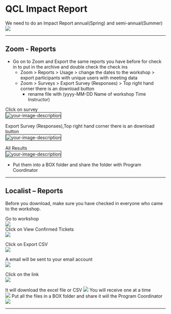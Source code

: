 # QCL Impact Report

We need to do an Impact Report annual(Spring) and semi-annual(Summer) 
![ ](https://raw.githubusercontent.com/CMC-QCL/fellow-handbook/main/Images/Impact1.png)

___

## Zoom - Reports

* Go on to Zoom and Export the same reports you have before for check in to put in the archive and double check the check ins
    -   Zoom > Reports > Usage > change the dates to the workshop > export participants with unique users with meeting data
    -   Zoom > Surveys > Export Survey (Responses) > Top right hand corner there is an download button
        -   rename file with (yyyy-MM-DD Name of workshop Time Instructor)
        
Click on survey <br>
<img src= "Images/Zoomsurvey (3).png" alt="your-image-description" style="border: 2px solid grey;">
 
Export Survey (Responses),Top right hand corner there is an download button <br>
<img src= "Images/Zoomsurvey (1).png" alt="your-image-description" style="border: 2px solid grey;">
 
All Results <br>
<img src= "Images/Zoomsurvey (5).png" alt="your-image-description" style="border: 2px solid grey;">

- Put them into a BOX folder and share the folder with Program Coordinator

___
    
<!-- We do not do this anymore, we have Zoom Surveys now
## Qualtrics – Reports
 
![ ](https://raw.githubusercontent.com/CMC-QCL/fellow-handbook/main/Images/Reportsq1.png)
 
![ ](https://raw.githubusercontent.com/CMC-QCL/fellow-handbook/main/Images/Reportsq2.png)
 
![ ](https://raw.githubusercontent.com/CMC-QCL/fellow-handbook/main/Images/Reportsq3.png)
 
![ ](https://raw.githubusercontent.com/CMC-QCL/fellow-handbook/main/Images/Reportsq4.png)
 
![ ](https://raw.githubusercontent.com/CMC-QCL/fellow-handbook/main/Images/Reportsq5.png)
 
![ ](https://raw.githubusercontent.com/CMC-QCL/fellow-handbook/main/Images/Reportsq6.png)
 
![ ](https://raw.githubusercontent.com/CMC-QCL/fellow-handbook/main/Images/Reportsq7.png)
 
![ ](https://raw.githubusercontent.com/CMC-QCL/fellow-handbook/main/Images/Reportsq8.png)
 
![ ](https://raw.githubusercontent.com/CMC-QCL/fellow-handbook/main/Images/Reportsq9.png)

___
-->

## Localist – Reports

Before you download, make sure you have checked in everyone who came to the workshop.

Go to workshop  
![ ](https://raw.githubusercontent.com/CMC-QCL/fellow-handbook/main/Images/Reportsl1.png)  
Click on View Confirmed Tickets  
![ ](https://raw.githubusercontent.com/CMC-QCL/fellow-handbook/main/Images/Reportsl2.png)  

Click on Export CSV  
![ ](https://raw.githubusercontent.com/CMC-QCL/fellow-handbook/main/Images/Reportsl3.png)  

A email will be sent to your email account   
![ ](https://raw.githubusercontent.com/CMC-QCL/fellow-handbook/main/Images/Reportsl4.png)  
 
Click on the link  
![ ](https://raw.githubusercontent.com/CMC-QCL/fellow-handbook/main/Images/Reportsl5.png)  

It will download the excel file or CSV 
![ ](https://raw.githubusercontent.com/CMC-QCL/fellow-handbook/main/Images/Reportsl6.png)
You will receive one at a time  
![ ](https://raw.githubusercontent.com/CMC-QCL/fellow-handbook/main/Images/Reportsl7.png)
Put all the files in a BOX folder and share it will the Program Coordinator   
![ ](https://raw.githubusercontent.com/CMC-QCL/fellow-handbook/main/Images/Reportsl8.png)

___
<!-- Program Coordinator does this
## Summaries
 
![ ](https://raw.githubusercontent.com/CMC-QCL/fellow-handbook/main/Images/Summaries1.png)

___

__Missing Data__  <a name="Missing Data"></a>

![ ](https://raw.githubusercontent.com/CMC-QCL/fellow-handbook/main/Images/Missing1.png)

___

__Localist__  <a name="Localist"></a>
 
![ ](https://raw.githubusercontent.com/CMC-QCL/fellow-handbook/main/Images/Suml1.png)

*	Need to get Event Name and Event ID from site and manually input it in
 
![ ](https://raw.githubusercontent.com/CMC-QCL/fellow-handbook/main/Images/Suml2.png)


___

__Qualtrics__  <a name="Qualtrics"></a>
 
![ ](https://raw.githubusercontent.com/CMC-QCL/fellow-handbook/main/Images/Sumq1.png?token=GHSAT0AAAAAABQHYZSFLA6P47ULTCRDZAWAYR4ADBA)

____
_Exit_
 
![ ](https://raw.githubusercontent.com/CMC-QCL/fellow-handbook/main/Images/Sumq2.png)
 
![ ](https://raw.githubusercontent.com/CMC-QCL/fellow-handbook/main/Images/Sumq3.png)

___

_Sign in_
 
![ ](https://raw.githubusercontent.com/CMC-QCL/fellow-handbook/main/Images/Sumq4.png)
 
![ ](https://raw.githubusercontent.com/CMC-QCL/fellow-handbook/main/Images/Sumq5.png)

___
-->

<!-- Program Coordinator does this in R now
## Rough Draft Impact Report
 
![ ](https://raw.githubusercontent.com/CMC-QCL/fellow-handbook/main/Images/Rough1.png)
 
![ ](https://raw.githubusercontent.com/CMC-QCL/fellow-handbook/main/Images/Rough2.png)
 
![ ](https://raw.githubusercontent.com/CMC-QCL/fellow-handbook/main/Images/Rough3.png)
 
![ ](https://raw.githubusercontent.com/CMC-QCL/fellow-handbook/main/Images/Rough4.png)
 
![ ](https://raw.githubusercontent.com/CMC-QCL/fellow-handbook/main/Images/Rough5.png)
-->
